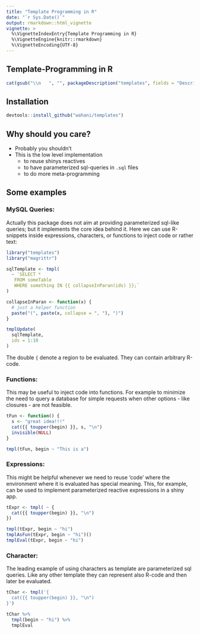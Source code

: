 ```yaml
---
title: "Template Programming in R"
date: "`r Sys.Date()`"
output: rmarkdown::html_vignette
vignette: >
  %\VignetteIndexEntry{Template Programming in R}
  %\VignetteEngine{knitr::rmarkdown}
  %\VignetteEncoding{UTF-8}
---
```



## Template-Programming in R

```r
cat(gsub("\\n   ", "", packageDescription("templates", fields = "Description")))
```


## Installation

```r
devtools::install_github("wahani/templates")
```


## Why should you care?

- Probably you shouldn't
- This is the low level implementation
    - to reuse shinys reactives
    - to have parameterized sql-queries in `.sql` files
    - to do more meta-programming


## Some examples

### MySQL Queries:

Actually this package does not aim at providing parameterized sql-like queries;
but it implements the core idea behind it. Here we can use R-snippets inside
expressions, characters, or functions to inject code or rather text:

```r
library("templates")
library("magrittr")

sqlTemplate <- tmpl(
  ~ `SELECT *
   FROM someTable
   WHERE something IN {{ collapseInParan(ids) }};`
)

collapseInParan <- function(x) {
  # just a helper function
  paste("(", paste(x, collapse = ", "), ")")
}

tmplUpdate(
  sqlTemplate, 
  ids = 1:10
)
```

The double `{` denote a region to be evaluated. They can contain arbitrary
R-code.


### Functions:

This may be useful to inject code into functions. For example to minimize the
need to query a database for simple requests when other options - like closures -
are not feasible.

```r
tFun <- function() {
  s <- "great idea!!!"
  cat({{ toupper(begin) }}, s, "\n")
  invisible(NULL)
}

tmpl(tFun, begin ~ "This is a")
```


### Expressions:

This might be helpful whenever we need to reuse 'code' where the environment
where it is evaluated has special meaning. This, for example, can be used to
implement parameterized reactive expressions in a shiny app.

```r
tExpr <- tmpl( ~ {
  cat({{ toupper(begin) }}, "\n")
})

tmpl(tExpr, begin ~ "hi")
tmplAsFun(tExpr, begin ~ "hi")()
tmplEval(tExpr, begin ~ "hi")
```


### Character:

The leading example of using characters as template are parameterized sql
queries. Like any other template they can represent also R-code and then later
be evaluated.

```r
tChar <- tmpl('{
  cat({{ toupper(begin) }}, "\n")
}')

tChar %>%
  tmpl(begin ~ "hi") %>%
  tmplEval
```
